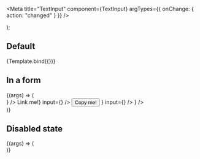 
<Meta title="TextInput" component={TextInput} argTypes={{ onChange: { action: "changed" } }} />

  <div data-theme>
    <TextInput {...args} />
  </div>
);

## Default

<Canvas>
  <Story name="Default">{Template.bind({})}</Story>
</Canvas>

## In a form

<Canvas>
  <Story name="In a form">
    {(args) => (
      <div data-theme>
        <FormControl text="This is a label" alt="Copy me!" input={<TextInput {...args} />} />
        <FormControl
          text="This has a link"
          alt={<Link href="#">Link me!</Link>}
          input={<TextInput {...args} />}
        />
        <FormControl
          text="This has even a button"
          alt={
            <Tooltip position="left" tip="Copied!">
              <Button type="secondary" size="xs">
                Copy me!
              </Button>
            </Tooltip>
          }
          input={<TextInput readOnly value="Something to remember me by." {...args} />}
        />
        <FormControl
          text="With some links below"
          bottomText="Naaaah"
          input={<TextInput placeholder="Write here" {...args} />}
        />
      </div>
    )}
  </Story>
</Canvas>

## Disabled state

<Canvas>
  <Story name="Disabled state">
    {(args) => (
      <div data-theme>
        <TextInput {...args} disabled />
      </div>
    )}
  </Story>
</Canvas>
